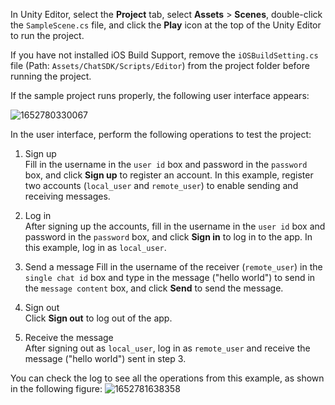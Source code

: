 <PlatformWrapper platform="unity">

In Unity Editor, select the **Project** tab, select **Assets** > **Scenes**, double-click the `SampleScene.cs` file, and click the **Play** icon at the top of the Unity Editor to run the project.

<div class="alert info">If you have not installed iOS Build Support, remove the <code>iOSBuildSetting.cs</code> file (Path: <code>Assets/ChatSDK/Scripts/Editor</code>) from the project folder before running the project.</div>

If the sample project runs properly, the following user interface appears:

![1652780330067](https://web-cdn.agora.io/docs-files/1652780330067) 

In the user interface, perform the following operations to test the project:

1. Sign up  
Fill in the username in the `user id` box and password in the `password` box, and click **Sign up** to register an account. In this example, register two accounts (`local_user` and `remote_user`) to enable sending and receiving messages.

2. Log in  
After signing up the accounts, fill in the username in the `user id` box and password in the `password` box, and click **Sign in** to log in to the app. In this example, log in as `local_user`.

3. Send a message
Fill in the username of the receiver (`remote_user`) in the `single chat id` box and type in the message ("hello world") to send in the `message content` box, and click **Send** to send the message.

4. Sign out  
Click **Sign out** to log out of the app.

5. Receive the message  
After signing out as `local_user`, log in as `remote_user` and receive the message ("hello world") sent in step 3.

You can check the log to see all the operations from this example, as shown in the following figure:
![1652781638358](https://web-cdn.agora.io/docs-files/1652781638358)

</PlatformWrapper>